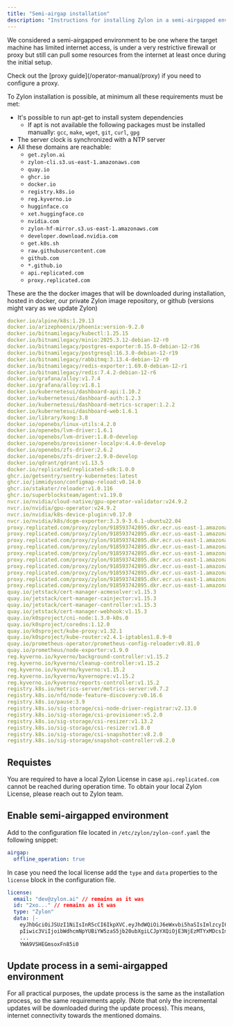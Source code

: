 ```yaml
---
title: "Semi-airgap installation"
description: "Instructions for installing Zylon in a semi-airgapped environment"
---
```


We considered a semi-airgapped environment to be one where the target machine has limited
internet access, is under a very restrictive firewall or proxy but still can pull
some resources from the internet at least once during the initial setup.

<Tip>
    Check out the [proxy guide](/operator-manual/proxy) if you need to configure a proxy.
</Tip>

To Zylon installation is possible, at minimum all these requirements must be met:
* It's possible to run apt-get to install system dependencies
  * If apt is not available the following packages must be installed manually:
`gcc`, `make`, `wget`, `git`, `curl`, `gpg`
* The server clock is synchronized with a NTP server
* All these domains are reachable:
  * `get.zylon.ai`
  * `zylon-cli.s3.us-east-1.amazonaws.com`
  * `quay.io`
  * `ghcr.io`
  * `docker.io`
  * `registry.k8s.io`
  * `reg.kyverno.io`
  * `hugginface.co`
  * `xet.huggingface.co`
  * `nvidia.com`
  * `zylon-hf-mirror.s3.us-east-1.amazonaws.com`
  * `developer.download.nvidia.com`
  * `get.k0s.sh`
  * `raw.githubusercontent.com`
  * `github.com`
  * `*.github.io`
  * `api.replicated.com`
  * `proxy.replicated.com`

These are the the docker images that will be downloaded during installation, hosted
in docker, our private Zylon image repository, or github (versions might vary as we update Zylon)

```yaml expandable
docker.io/alpine/k8s:1.29.13
docker.io/arizephoenix/phoenix:version-9.2.0
docker.io/bitnamilegacy/kubectl:1.25.15
docker.io/bitnamilegacy/minio:2025.3.12-debian-12-r0
docker.io/bitnamilegacy/postgres-exporter:0.15.0-debian-12-r36
docker.io/bitnamilegacy/postgresql:16.3.0-debian-12-r19
docker.io/bitnamilegacy/rabbitmq:3.13.4-debian-12-r0
docker.io/bitnamilegacy/redis-exporter:1.69.0-debian-12-r1
docker.io/bitnamilegacy/redis:7.4.2-debian-12-r6
docker.io/grafana/alloy:v1.7.4
docker.io/grafana/alloy:v1.8.1
docker.io/kubernetesui/dashboard-api:1.10.2
docker.io/kubernetesui/dashboard-auth:1.2.3
docker.io/kubernetesui/dashboard-metrics-scraper:1.2.2
docker.io/kubernetesui/dashboard-web:1.6.1
docker.io/library/kong:3.8
docker.io/openebs/linux-utils:4.2.0
docker.io/openebs/lvm-driver:1.6.1
docker.io/openebs/lvm-driver:1.8.0-develop
docker.io/openebs/provisioner-localpv:4.4.0-develop
docker.io/openebs/zfs-driver:2.6.2
docker.io/openebs/zfs-driver:2.9.0-develop
docker.io/qdrant/qdrant:v1.13.5
docker.io/replicated/replicated-sdk:1.0.0
ghcr.io/getsentry/sentry-kubernetes:latest
ghcr.io/jimmidyson/configmap-reload:v0.14.0
ghcr.io/stakater/reloader:v1.0.116
ghcr.io/superblocksteam/agent:v1.19.0
nvcr.io/nvidia/cloud-native/gpu-operator-validator:v24.9.2
nvcr.io/nvidia/gpu-operator:v24.9.2
nvcr.io/nvidia/k8s-device-plugin:v0.17.0
nvcr.io/nvidia/k8s/dcgm-exporter:3.3.9-3.6.1-ubuntu22.04
proxy.replicated.com/proxy/zylon/918593742895.dkr.ecr.us-east-1.amazonaws.com/zylon-backend:0.101.7
proxy.replicated.com/proxy/zylon/918593742895.dkr.ecr.us-east-1.amazonaws.com/zylon-docling:1.0.9
proxy.replicated.com/proxy/zylon/918593742895.dkr.ecr.us-east-1.amazonaws.com/zylon-docling:1.0.9
proxy.replicated.com/proxy/zylon/918593742895.dkr.ecr.us-east-1.amazonaws.com/zylon-frontend:1.86.6
proxy.replicated.com/proxy/zylon/918593742895.dkr.ecr.us-east-1.amazonaws.com/zylon-gpt:0.68.1
proxy.replicated.com/proxy/zylon/918593742895.dkr.ecr.us-east-1.amazonaws.com/zylon-gpt:0.68.5
proxy.replicated.com/proxy/zylon/918593742895.dkr.ecr.us-east-1.amazonaws.com/zylon-gpt:0.68.6
proxy.replicated.com/proxy/zylon/918593742895.dkr.ecr.us-east-1.amazonaws.com/zylon-sandbox:1.0.0
proxy.replicated.com/proxy/zylon/918593742895.dkr.ecr.us-east-1.amazonaws.com/zylon-sandbox:1.0.0
proxy.replicated.com/proxy/zylon/918593742895.dkr.ecr.us-east-1.amazonaws.com/zylon-triton:1.8.0
quay.io/jetstack/cert-manager-acmesolver:v1.15.3
quay.io/jetstack/cert-manager-cainjector:v1.15.3
quay.io/jetstack/cert-manager-controller:v1.15.3
quay.io/jetstack/cert-manager-webhook:v1.15.3
quay.io/k0sproject/cni-node:1.3.0-k0s.0
quay.io/k0sproject/coredns:1.12.0
quay.io/k0sproject/kube-proxy:v1.32.1
quay.io/k0sproject/kube-router:v2.4.1-iptables1.8.9-0
quay.io/prometheus-operator/prometheus-config-reloader:v0.81.0
quay.io/prometheus/node-exporter:v1.9.0
reg.kyverno.io/kyverno/background-controller:v1.15.2
reg.kyverno.io/kyverno/cleanup-controller:v1.15.2
reg.kyverno.io/kyverno/kyverno:v1.15.2
reg.kyverno.io/kyverno/kyvernopre:v1.15.2
reg.kyverno.io/kyverno/reports-controller:v1.15.2
registry.k8s.io/metrics-server/metrics-server:v0.7.2
registry.k8s.io/nfd/node-feature-discovery:v0.16.6
registry.k8s.io/pause:3.9
registry.k8s.io/sig-storage/csi-node-driver-registrar:v2.13.0
registry.k8s.io/sig-storage/csi-provisioner:v5.2.0
registry.k8s.io/sig-storage/csi-resizer:v1.13.2
registry.k8s.io/sig-storage/csi-resizer:v1.8.0
registry.k8s.io/sig-storage/csi-snapshotter:v8.2.0
registry.k8s.io/sig-storage/snapshot-controller:v8.2.0
```
## Requistes
You are required to have a local Zylon License in case `api.replicated.com` cannot be reached during operation time.
To obtain your local Zylon License, please reach out to Zylon team.

## Enable semi-airgapped environment
Add to the configuration file located in `/etc/zylon/zylon-conf.yaml` the following snippet:
```yaml
airgap:
  offline_operation: true
```

In case you need the local license add the `type` and `data` properties to the `license` block in the configuration file.
```yaml
license:
  email: "dev@zylon.ai" // remains as it was
  id: "2xo..." // remains as it was
  type: "Zylon"
  data: |-
    eyJhbGciOiJSUzI1NiIsInR5cCI6IkpXVC.eyJhdWQiOiJ6eWxvbi5haSIsImlzcyI6Inp5bG9uLmF
    pIiwic3ViIjoibWdhcmNpYUBiYW5zaS5jb20ubXgiLCJpYXQiOjE3NjEzMTYxMDcsImV4cCI6MTc5
    ...
    YWA9VSHEGmsoxFn85i0
```
## Update process in a semi-airgapped environment

For all practical purposes, the update process is the same as the installation process,
so the same requirements apply. (Note that only the incremental updates will be downloaded during the
update process). This means, internet connectivity towards the mentioned domains.



